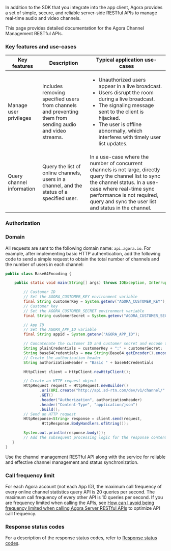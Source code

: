
In addition to the SDK that you integrate into the app client, Agora provides a set of simple, secure, and reliable server-side RESTful APIs to manage real-time audio and video channels.

This page provides detailed documentation for the Agora Channel Management RESTful APIs.

### Key features and use-cases

| Key features | Description | Typical application use-cases |
|---|---|---|
| Manage user privileges | Includes removing specified users from channels and preventing them from sending audio and video streams. | <ul><li>Unauthorized users appear in a live broadcast.</li> <li>Users disrupt the room during a live broadcast.</li> <li>The signaling message sent to the client is hijacked.</li> <li>The user is offline abnormally, which interferes with timely user list updates.</li></ul> |
| Query channel information | Query the list of online channels, users in a channel, and the status of a specified user. | In a use-case where the number of concurrent channels is not large, directly query the channel list to sync the channel status. In a use-case where real-time sync performance is not required, query and sync the user list and status in the channel. |

### Authorization

<Authorization/>

### Domain

All requests are sent to the following domain name: `api.agora.io`. For example, after implementing basic HTTP authentication, add the following code to send a simple request to obtain the total number of channels and the number of users in each channel:

```java
public class Base64Encoding {

    public static void main(String[] args) throws IOException, InterruptedException {

        // Customer ID
        // Set the AGORA_CUSTOMER_KEY environment variable
        final String customerKey = System.getenv("AGORA_CUSTOMER_KEY");
        // Customer key
        // Set the AGORA_CUSTOMER_SECRET environment variable
        final String customerSecret = System.getenv("AGORA_CUSTOMER_SECRET");

        // App ID
        // Set the AGORA_APP_ID variable
        final String appid = System.getenv("AGORA_APP_ID");

        // Concatenate the customer ID and customer secret and encode them using base64
        String plainCredentials = customerKey + ":" + customerSecret;
        String base64Credentials = new String(Base64.getEncoder().encode(plainCredentials.getBytes()));
        // Create the authorization header
        String authorizationHeader = "Basic " + base64Credentials

        HttpClient client = HttpClient.newHttpClient();

        // Create an HTTP request object
        HttpRequest request = HttpRequest.newBuilder()
               .uri(URI.create("http://api.sd-rtn.com/dev/v1/channel/" + appid))
               .GET()
               .header("Authorization", authorizationHeader)
               .header("Content-Type", "application/json")
               .build();
        // Send an HTTP request
        HttpResponse<String> response = client.send(request,
                HttpResponse.BodyHandlers.ofString());

        System.out.println(response.body());
        // Add the subsequent processing logic for the response content
   }
}
```

Use the channel management RESTful API along with the [<Vg k="NCS_LONG" />](../core-functionality/receive-notifications) service for reliable and effective channel management and status synchronization.

### Call frequency limit

For each Agora account (not each App ID), the maximum call frequency of every online channel statistics query API is 20 queries per second. The maximum call frequency of every other API is 10 queries per second. If you are frequency limited when calling the APIs, see [How can I avoid being frequency limited when calling Agora Server RESTful APIs](/help/integration-issues/restful_api_call_frequency/) to optimize API call frequency.

### Response status codes

For a description of the response status codes, refer to [Response status codes](response-status-code).
